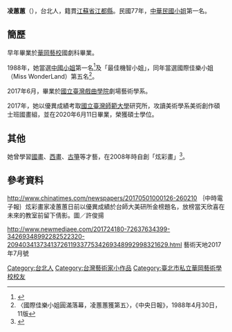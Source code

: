 {{refimprove|time=2016-09-08T08:18:45+00:00}}
'''凌蕙蕙'''（{{bd|1962年|11月3日}}），台北人，籍貫[[江蘇省|江蘇省]][[江都縣|江都縣]]。民國77年，[[中華民國小姐|中華民國小姐]]第一名。

==簡歷==
早年畢業於[[華岡藝校|華岡藝校]]國劇科畢業。

1988年，她當選[[中國小姐|中國小姐]]第一名<ref name=appledaily>{{Cite web |url=http://ent.appledaily.com.tw/enews/article/entertainment/20070210/3246200/ |title=凌蕙蕙咬牙 圓了選美夢 |accessdate=2016-09-08 |archive-date=2016-09-14 |archive-url=https://web.archive.org/web/20160914004003/http://ent.appledaily.com.tw/enews/article/entertainment/20070210/3246200/ |dead-url=no }}</ref>及「最佳機智小姐」，同年當選國際佳樂小姐（Miss WonderLand）第五名<ref>〈國際佳樂小姐圓滿落幕，凌蕙蕙獲第五〉，《中央日報》，1988年4月30日，11版</ref>。

2017年6月，畢業於[[國立臺灣戲曲學院|國立臺灣戲曲學院]]劇場藝術學系。

2017年，她以優異成績考取[[國立臺灣師範大學|國立臺灣師範大學]]研究所，攻讀美術學系美術創作碩士班國畫組，並在2020年6月11日畢業，榮獲碩士學位。

==其他==
她曾學習[[國畫|國畫]]、[[西畫|西畫]]、[[古箏|古箏]]等才藝，在2008年時自創「炫彩畫」<ref>{{Cite web |url=http://www.chinatimes.com/newspapers/20151031000124-260210 |title=凌蕙蕙炫彩技法奪目 作品創作完成旋即被收藏 |accessdate=2016-09-08 |archive-date=2016-09-18 |archive-url=https://web.archive.org/web/20160918035746/http://www.chinatimes.com/newspapers/20151031000124-260210 |dead-url=no }}</ref>。

==參考資料==
{{reflist}}
{{臺灣藝術家小作品}}

[[Category:台北人|Category:台北人]]
[[Category:台灣藝術家小作品|Category:台灣藝術家小作品]]
[[Category:臺北市私立華岡藝術學校校友|Category:臺北市私立華岡藝術學校校友]]

http://www.chinatimes.com/newspapers/20170501000126-260210{{Wayback|url=http://www.chinatimes.com/newspapers/20170501000126-260210 |date=20170905094857 }} 
｛中時電子報｝炫彩畫家凌蕙蕙日前以優異成績於台師大美研所金榜題名，放榜當天欣喜在未來的教室前留下倩影。圖／許俊揚

http://www.newmediaee.com/201724180-72637634399-34269348992282522320-209403413734137261193377534269348992998321629.html{{Wayback|url=http://www.newmediaee.com/201724180-72637634399-34269348992282522320-209403413734137261193377534269348992998321629.html |date=20170905101616 }}
藝術天地2017年7月號